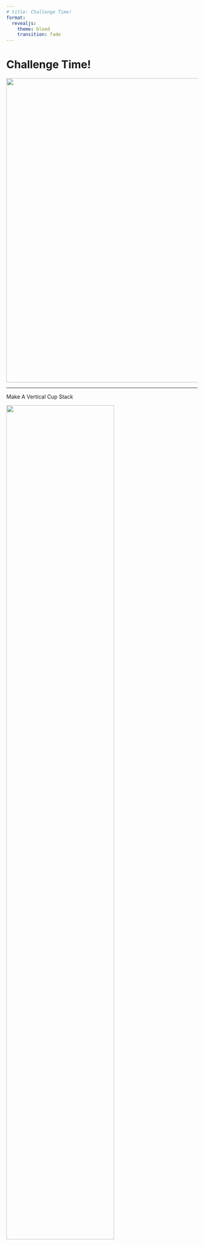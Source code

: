 ```yaml
---
# title: Challenge Time!
format:
  revealjs:
    theme: blood
    transition: fade
---
```



# Challenge Time!

![](/images/sysiphus.png){.absolute top=100 right=-200 height="800"}

---

::: {.r-fit-text}
Make A Vertical Cup Stack
:::

![](./images/stacked_plastic_cups.png){.absolute top=150 left=350 height="75%"}

---

## Team Activity: Human Robot

* Try to stack some cups -- blindfolded
* Put the blind-fold on
* Take turns giving verbal commands

> 3 minutes to stack 10 cups

## Team 1

:::: {.columns}

::: {.column width="25%"}

* Tim
* Gavin
* Danny
* Troy
* Caleb

:::

::: {.column width="75%"}

![](/images/purple_cow.png){width=35%}
![](/images/pink_elephant.png){width=40%}

:::

::::


## Team 2

:::: {.columns}

::: {.column width="25%"}

* Max
* Justin
* Ben
* Daniel
* Liam

:::

::: {.column width="75%"}

![](/images/yellow_fox_2.png){width=50%}
![](/images/red_panda.png){width=45%}

:::

::::

## The Rules

* Sit together each week
* Build with 2 robotics kits
* You can build one big robot or two robots
* The robots can be the same or completely different
* You can re-use a robot from [OneKitProjects.com](https://www.onekitprojects.com/51515)


---

::: {.r-fit-text}
This is _not_ a competition
:::

---

## The Calendar

![](./images/academic_calendar_spring.png)

:::: {.columns}

::: {.column width="50%"}
::: {.callout-tip}
## Testing Day 1
March 9th
:::
:::

::: {.column width="50%"}
::: {.callout-tip}
## Testing Day 2
April 27th
:::
:::

::::


